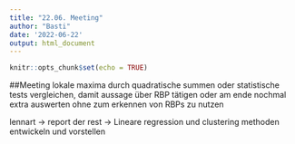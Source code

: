 ```yaml
---
title: "22.06. Meeting"
author: "Basti"
date: '2022-06-22'
output: html_document
---
```


```r
knitr::opts_chunk$set(echo = TRUE)
```

##Meeting
lokale maxima durch quadratische summen oder statistische tests vergleichen, damit aussage über RBP tätigen
oder am ende nochmal extra auswerten ohne zum erkennen von RBPs zu nutzen

lennart -> report
der rest -> Lineare regression und clustering methoden entwickeln und vorstellen